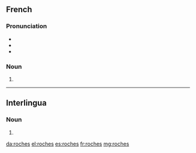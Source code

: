 ==French==

===Pronunciation===
* {{IPA|/ʁɔʃ/|lang=fr}}
* {{rhymes|ɔʃ|lang=fr}}
* {{homophones|roche|lang=fr}}

===Noun===
{{head|fr|plural|g=f-p}}

# {{plural of|roche|lang=fr}}

----

==Interlingua==

===Noun===
{{head|ia|plural}}

# {{plural of|roc|lang=ia}}

[[da:roches]]
[[el:roches]]
[[es:roches]]
[[fr:roches]]
[[mg:roches]]